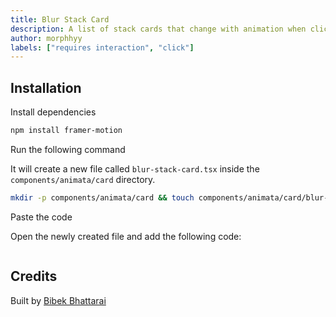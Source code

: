 ```yaml
---
title: Blur Stack Card
description: A list of stack cards that change with animation when clicked.
author: morphhyy
labels: ["requires interaction", "click"]
---
```


<ComponentPreview name="card-blur-stack-card--docs" />

## Installation

<Steps>
<Step>Install dependencies</Step>

```bash
npm install framer-motion
```

<Step>Run the following command</Step>

It will create a new file called `blur-stack-card.tsx` inside the `components/animata/card` directory.

```bash
mkdir -p components/animata/card && touch components/animata/card/blur-stack-card.tsx
```

<Step>Paste the code</Step>

Open the newly created file and add the following code:

```jsx file=<rootDir>/animata/card/blur-stack-card.tsx

```

</Steps>

## Credits

Built by [Bibek Bhattarai](https://github.com/morphhyy)

